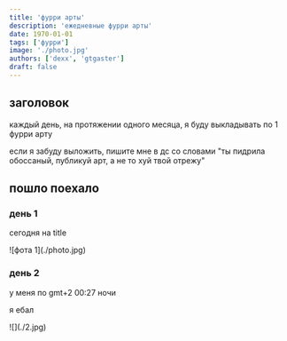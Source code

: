 ```yaml
---
title: 'фурри арты'
description: 'ежедневные фурри арты'
date: 1970-01-01
tags: ['фурри']
image: './photo.jpg'
authors: ['dexx', 'gtgaster']
draft: false
---
```


## заголовок

каждый день, на протяжении одного месяца, я буду выкладывать по 1 фурри арту

если я забуду выложить, пишите мне в дс со словами "ты пидрила обоссаный, публикуй арт, а не то хуй твой отрежу"

## пошло поехало

### день 1

сегодня на title

<div class="mx-auto">
    ![фота 1](./photo.jpg)
</div>

### день 2

у меня по gmt+2 00:27 ночи

я ебал

<div class="mx-auto">
    ![](./2.jpg)
</div>